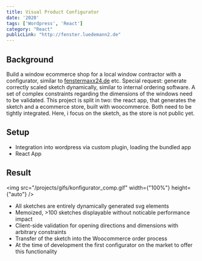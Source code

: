 ```yaml
---
title: Visual Product Configurator
date: '2020'
tags: ['Wordpress', 'React']
category: "React"
publicLink: "http://fenster.luedemann2.de"
---
```


## Background
Build a window ecommerce shop for a local window contractor with a configurator, similar to <a rel="noreferrer" target="_blank" href="https://fenstermaxx24.de">fenstermaxx24.de</a> etc. Special request: generate correctly scaled sketch dynamically, similar to internal ordering software. A set of complex constraints regarding the dimensions of the windows need to be validated. This project is split in two: the react app, that generates the sketch and a ecommerce store, built with woocommerce. Both need to be tightly integrated. Here, i focus on the sketch, as the store is not public yet.

## Setup
- Integration into wordpress via custom plugin, loading the bundled app
- React App

## Result

<img src="/projects/gifs/konfigurator_comp.gif" width={"100%"} height={"auto"} />
<br />

- All sketches are entirely dynamically generated svg elements
- Memoized, >100 sketches displayable without noticable performance impact
- Client-side validation for opening directions and dimensions with arbitrary constraints
- Transfer of the sketch into the Woocommerce order process
- At the time of development the first configurator on the market to offer this functionality